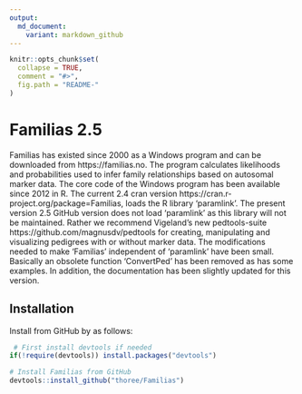 ```yaml
---
output:
  md_document:
    variant: markdown_github
---
```


<!-- README.md is generated from README.Rmd. Please edit that file -->

```r
knitr::opts_chunk$set(
  collapse = TRUE,
  comment = "#>",
  fig.path = "README-"
)
```

# Familias 2.5

Familias has existed since 2000 as a Windows program and can be downloaded from https://familias.no.  The program calculates likelihoods and probabilities used to infer family relationships based on autosomal marker data. The core code of the Windows program has been available since 2012 in R. The current 2.4 cran version https://cran.r-project.org/package=Familias, loads the R library 'paramlink'.
The present version 2.5 GitHub version does not load 'paramlink' as this library will not be maintained.
Rather we recommend Vigeland's new pedtools-suite https://github.com/magnusdv/pedtools
for creating, manipulating and visualizing pedigrees with or without marker data. The modifications needed to make 'Familias' independent of 'paramlink' have been small.
Basically an obsolete function 'ConvertPed' has been removed as has some examples.
In addition, the documentation has been slightly updated for this version.

## Installation

Install from GitHub by as follows:
```r
 # First install devtools if needed
if(!require(devtools)) install.packages("devtools")

# Install Familias from GitHub
devtools::install_github("thoree/Familias")
```

